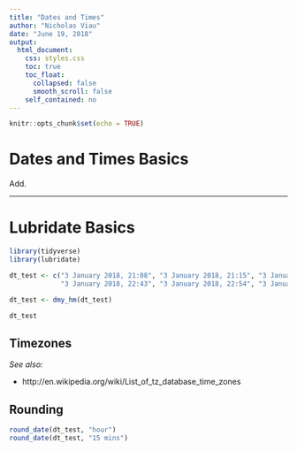 ---
title: "Dates and Times"
author: "Nicholas Viau"
date: "June 19, 2018"
output:
  html_document:
    css: styles.css
    toc: true
    toc_float:
      collapsed: false
      smooth_scroll: false
    self_contained: no
---

```{r setup, include=FALSE}
knitr::opts_chunk$set(echo = TRUE)
```

# Dates and Times Basics

Add.

<hr class="nick">

# Lubridate Basics

```{r}
library(tidyverse)
library(lubridate)
```

```{r}
dt_test <- c("3 January 2018, 21:08", "3 January 2018, 21:15", "3 January 2018, 21:17",
             "3 January 2018, 22:43", "3 January 2018, 22:54", "3 January 2018, 23:03")

dt_test <- dmy_hm(dt_test)

dt_test
```

## Timezones

_See also:_

* http://en.wikipedia.org/wiki/List_of_tz_database_time_zones

## Rounding

```{r}
round_date(dt_test, "hour")
round_date(dt_test, "15 mins")
```
